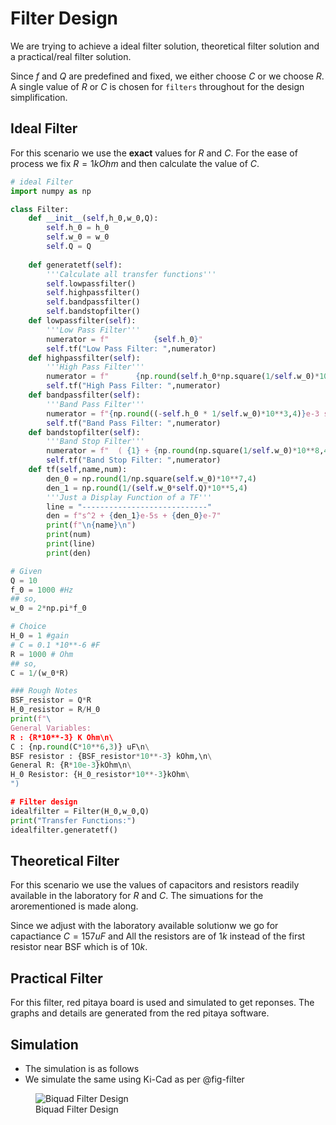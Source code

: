 
# Filter Design

We are trying to achieve a ideal filter solution, theoretical filter solution and a practical/real filter solution.

Since $f$ and $Q$ are predefined and fixed, we either choose $C$ or we choose $R$. A single value of $R$ or $C$ is chosen for `filters` throughout for the design simplification.

## Ideal Filter
For this scenario we use the **exact** values  for $R$ and $C$. For the ease of process we fix $R = 1 kOhm$ and then calculate  the value of $C$.

```python
# ideal Filter
import numpy as np

class Filter:          
    def __init__(self,h_0,w_0,Q):                
        self.h_0 = h_0
        self.w_0 = w_0
        self.Q = Q        
        
    def generatetf(self):
        '''Calculate all transfer functions'''
        self.lowpassfilter()
        self.highpassfilter()
        self.bandpassfilter()
        self.bandstopfilter()
    def lowpassfilter(self):        
        '''Low Pass Filter'''
        numerator = f"          {self.h_0}"        
        self.tf("Low Pass Filter: ",numerator)   
    def highpassfilter(self):
        '''High Pass Filter'''        
        numerator = f"      {np.round(self.h_0*np.square(1/self.w_0)*10**8,4)}e8 s^2"
        self.tf("High Pass Filter: ",numerator)
    def bandpassfilter(self):        
        '''Band Pass Filter'''
        numerator = f"{np.round((-self.h_0 * 1/self.w_0)*10**3,4)}e-3 s"
        self.tf("Band Pass Filter: ",numerator)
    def bandstopfilter(self): 
        '''Band Stop Filter'''       
        numerator = f"  ( {1} + {np.round(np.square(1/self.w_0)*10**8,4)}e-8 s^2 ) {self.h_0}"        
        self.tf("Band Stop Filter: ",numerator)        
    def tf(self,name,num):
        den_0 = np.round(1/np.square(self.w_0)*10**7,4)
        den_1 = np.round(1/(self.w_0*self.Q)*10**5,4)
        '''Just a Display Function of a TF'''
        line = "----------------------------"
        den = f"s^2 + {den_1}e-5s + {den_0}e-7"
        print(f"\n{name}\n")
        print(num)            
        print(line)
        print(den)

# Given
Q = 10
f_0 = 1000 #Hz
## so,
w_0 = 2*np.pi*f_0

# Choice
H_0 = 1 #gain
# C = 0.1 *10**-6 #F
R = 1000 # Ohm
## so,
C = 1/(w_0*R)

### Rough Notes
BSF_resistor = Q*R
H_0_resistor = R/H_0
print(f"\
General Variables:
R : {R*10**-3} K Ohm\n\
C : {np.round(C*10**6,3)} uF\n\
BSF resistor : {BSF_resistor*10**-3} kOhm,\n\
General R: {R*10e-3}kOhm\n\
H_0 Resistor: {H_0_resistor*10**-3}kOhm\
")

# Filter design
idealfilter = Filter(H_0,w_0,Q)
print("Transfer Functions:")
idealfilter.generatetf()

```

## Theoretical Filter
For this scenario we use the values of capacitors and resistors readily available in the laboratory for $R$ and $C$. The simuations for the arorementioned is made along.

Since we adjust with the laboratory available solutionw we go for capactiance $C = 157 uF$ and All the resistors are of $1k$ instead of the first resistor near BSF which is of $10k$.

## Practical Filter
For this filter, red pitaya board is used and simulated to get reponses. The graphs and details are generated from the red pitaya software.


## Simulation
- The simulation is as follows
- We simulate the same using Ki-Cad as per @fig-filter

![Biquad Filter Design](./RAW/FilterDiagram.svg){#fig-filter}

